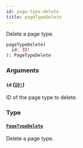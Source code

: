 ```yaml
---
id: page-type-delete
title: pageTypeDelete
---
```


Delete a page type.

```graphql
pageTypeDelete(
  id: ID!
): PageTypeDelete

```

### Arguments

#### `id` ([`ID!`](/developer/api-reference/scalars/id.mdx))

ID of the page type to delete.

### Type

#### [`PageTypeDelete`](/developer/api-reference/objects/page-type-delete.mdx)

Delete a page type.
